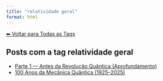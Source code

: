 ```yaml
---
title: "relatividade geral"
format: html
---
```


[⬅ Voltar para Todas as Tags](../tags.qmd)

## Posts com a tag **relatividade geral**

- [Parte 1 — Antes da Revolução Quântica (Aprofundamento)](/posts/fisica/parte-1-mecanica-quantica.html)
- [100 Anos da Mecânica Quântica (1925–2025)](/posts/fisica/100-anos-mecanica-quantica.html)
